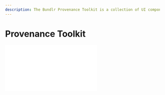 ```yaml
---
description: The Bundlr Provenance Toolkit is a collection of UI components to help kickstart your next project.
---
```



# Provenance Toolkit

<div
	className="video mt-5 mb-0"
	style={{
		position: "relative",
		paddingBottom: "56.25%" /* 16:9 */,
		paddingTop: 25,
		height: 0,
	}}
>
	<iframe
		style={{
			position: "absolute",
			top: 0,
			left: 0,
			width: "80%",
			height: "80%",
		}}
		src={`https://www.youtube.com/embed/____`}
		frameBorder="0"
	/>
</div>

The Bundlr Provenance Toolkit is a collection of UI components you can use to rapidly develop dApps with features including strong provenance and permanent data. It contains UI components for funding nodes, uploading files, performing gassless uploads, and querying transactions.

The toolkit is fully opensource, you are welcome to use it any way you want with or without attribution.

## Prerequisites

The Provenance Toolkit is designed for intermediate to advanced developers and assumes you have a working knowledge of NextJS, TypeScript, and Tailwind. Beginning developers may want to start with our [tutorials](/hands-on/tutorials) and [quests](/hands-on/quests) which are designed for a broader audience.

This guide gives an introduction to the entire toolkit, including how to use and customize the components. To learn more about how each component is built, we have separate tutorials for each.

## Setup

1. Fork or clone https://github.com/Bundlr-Network/provenance-toolkit
2. Run `npm install` or `yarn` from within the project directory
3. Rename `.env.local.example` to `.env.local` and follow the configuration instructions in that file
4. Run `npm run start` from within the project directory
5. Launch the Provenance Toolkit at http://localhost:3000/

## Project layout

<img
	className="border border-[#FEF4EE] rounded mt-5 md:w-4/6 w-full"
	src="/img/provenance-toolkit/provenace-toolkit-layout.png"
/>

The project is broken into three main categories:

-   Components: The UI components. These can be imported into your projects and used as is.
-   Navigation routes: NextJS navigation routing. If you’re building your own project on top of the Provenance Toolkit, you can delete these routes and create your own.
-   Utils: Utility functions used by the UI components. These functions [are detailed below](/hands-on/tutorials/provenance-toolkit#utility-functions).

## Components

Included within the Provenance Toolkit are the following components. The components are each linked to guides teaching how each is built.

-   [Fund / Withdraw](./provenance-toolkit/fund-withdraw): Fund nodes and withdraw excess funds.
-   Uploader: Upload single files or groups of files.
-   Progress Bar Uploader: Upload large files, and provide feedback with a progress bar.
-   UDL Uploader: Upload files and attach a UDL.
-   Gasless Uploader: Pay for user uploads server-side.
-   [Transaction Feed](./provenance-toolkit/transaction-feed): Query Bundlr nodes for transactions that meet your criteria.

## Customization

The components are designed with a minimal UI that can be easily incorporated into any design. To change colors, modify the values in `tailwind.config.js`.

## Utility Functions

The following utility functions are used internally by the components. If you're using the components as-is, you can safely ignore the utility functions. For users customizing the components, these functions provide an additional abstraction layer over our SDK.

-   `titleCase.ts`: Converts a string to title case
-   `getRpcUrl.ts`: Returns the RPC URL for the chain associated with the specified currency.
-   `getBundlr.ts`: Instantiates a Bundlr object using the parameters in `.env.local`. Currently designed to work with the Ethers 6 provider, to use a different provider, use code from here.
-   `fundAndUpload.ts`: Using the browser’s injected provider, determines the upload cost for the specified data, funds the node if needed or skips the if the node has sufficient balance, and then uploads the file.
-   `gasslessFundAndUpload.ts`: Using the private key supplied in `.env.local`, determines the upload cost for the specified data, funds the node if needed or skips the if the node has sufficient balance, and then uploads the file.
-   `queryGraphQL.ts`: Builds and executes a Bundlr GraphQL query using the specified parameters.
